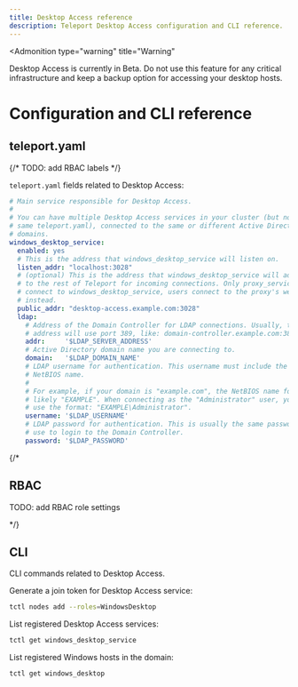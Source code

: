 ```yaml
---
title: Desktop Access reference
description: Teleport Desktop Access configuration and CLI reference.
---
```


<Admonition
  type="warning"
  title="Warning"
>
  Desktop Access is currently in Beta. Do not use this feature for any critical
  infrastructure and keep a backup option for accessing your desktop hosts.
</Admonition>

# Configuration and CLI reference

## teleport.yaml

{/* TODO: add RBAC labels */}

`teleport.yaml` fields related to Desktop Access:

```yaml
# Main service responsible for Desktop Access.
#
# You can have multiple Desktop Access services in your cluster (but not in the
# same teleport.yaml), connected to the same or different Active Directory
# domains.
windows_desktop_service:
  enabled: yes
  # This is the address that windows_desktop_service will listen on.
  listen_addr: "localhost:3028"
  # (optional) This is the address that windows_desktop_service will advertise
  # to the rest of Teleport for incoming connections. Only proxy_service should
  # connect to windows_desktop_service, users connect to the proxy's web UI
  # instead.
  public_addr: "desktop-access.example.com:3028"
  ldap:
    # Address of the Domain Controller for LDAP connections. Usually, this
    # address will use port 389, like: domain-controller.example.com:389.
    addr:     '$LDAP_SERVER_ADDRESS'
    # Active Directory domain name you are connecting to.
    domain:   '$LDAP_DOMAIN_NAME'
    # LDAP username for authentication. This username must include the domain
    # NetBIOS name.
    #
    # For example, if your domain is "example.com", the NetBIOS name for it is
    # likely "EXAMPLE". When connecting as the "Administrator" user, you should
    # use the format: "EXAMPLE\Administrator".
    username: '$LDAP_USERNAME'
    # LDAP password for authentication. This is usually the same password you
    # use to login to the Domain Controller.
    password: '$LDAP_PASSWORD'
```

{/*

## RBAC

TODO: add RBAC role settings

*/}

## CLI

CLI commands related to Desktop Access.

Generate a join token for Desktop Access service:

```sh
tctl nodes add --roles=WindowsDesktop
```

List registered Desktop Access services:

```sh
tctl get windows_desktop_service
```

List registered Windows hosts in the domain:

```sh
tctl get windows_desktop
```
